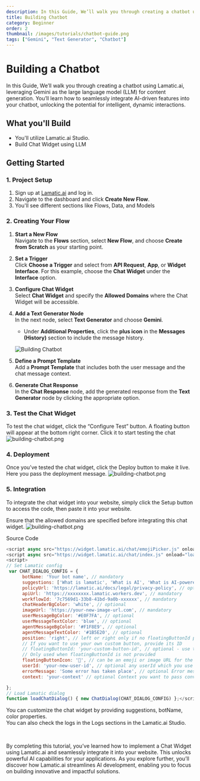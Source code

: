 ```yaml
---
description: In this Guide, We’ll walk you through creating a chatbot using Lamatic.ai, leveraging Gemini as the large language model (LLM) for content generation.
title: Building Chatbot
category: Beginner
order: 2
thumbnail: /images/tutorials/chatbot-guide.png
tags: ["Gemini", "Text Generator", "Chatbot"]
---
```


# Building a Chatbot

In this Guide, We’ll walk you through creating a chatbot using Lamatic.ai, leveraging Gemini as the large language model (LLM) for content generation. You’ll learn how to seamlessly integrate AI-driven features into your chatbot, unlocking the potential for intelligent, dynamic interactions.

## What you'll Build
- You'll utilize Lamatic.ai Studio.
- Build Chat Widget using LLM

## Getting Started


### 1. Project Setup
1. Sign up at [Lamatic.ai](https://lamatic.ai/) and log in.
1. Navigate to the dashboard and click **Create New Flow**.
1. You'll see different sections like Flows, Data, and Models

### 2. Creating Your Flow
1. **Start a New Flow**  
   Navigate to the **Flows** section, select **New Flow**, and choose **Create from Scratch** as your starting point.

2. **Set a Trigger**  
   Click **Choose a Trigger** and select from **API Request**, **App**, or **Widget Interface**. For this example, choose the **Chat Widget** under the **Interface** option.

3. **Configure Chat Widget**  
   Select **Chat Widget** and specify the **Allowed Domains** where the Chat Widget will be accessible.

4. **Add a Text Generator Node**  
   In the next node, select **Text Generator** and choose **Gemini**.  
   - Under **Additional Properties**, click the **plus icon** in the **Messages (History)** section to include the message history.

   ![Building Chatbot](./img/building-chatbot/chatbot.png)

5. **Define a Prompt Template**  
   Add a **Prompt Template** that includes both the user message and the chat message context.

6. **Generate Chat Response**  
   In the **Chat Response** node, add the generated response from the **Text Generator** node by clicking the appropriate option.


### 3. Test the Chat Widget
To test the chat widget, click the “Configure Test” button. A floating button will appear at the bottom right corner. Click it to start testing the chat
   ![building-chatbot.png](./img/building-chatbot/chatbot-test.png)

### 4. Deployment
Once you’ve tested the chat widget, click the Deploy button to make it live. Here you pass the deployment message.
![building-chatbot.png](./img/building-chatbot/deploy.png)

### 5. Integration
To integrate the chat widget into your website, simply click the Setup button to access the code, then paste it into your website.


Ensure that the allowed domains are specified before integrating this chat widget.
![building-chatbot.png](./img/building-chatbot/chatbot-share.png)

Source Code 

```js
<script async src="https://widget.lamatic.ai/chat/emojiPicker.js" onload="loadChatDialog()"></script>
<script async src="https://widget.lamatic.ai/chat/index.js" onload="loadChatDialog()"></script>
<script>
// Set Lamatic config
 var CHAT_DIALOG_CONFIG = {
      botName: 'Your bot name', // mandatory
      suggestions: ['What is lamatic', 'What is AI', 'What is AI-powered chatbot'], // optional array of strings
      policyUrl: 'https://lamatic.ai/docs/legal/privacy-policy', // optional chane with your policy url
      apiUrl: 'https://xxxxxxxx.lamatic.workers.dev', // mandatory
      workflowId: '7c7569d1-33b8-41bd-9a0b-xxxxxx', // mandatory
      chatHeaderBgColor: 'white', // optional
      imageUrl: 'https://your-new-image-url.com', // mandatory
      userMessageBgColor: '#E0F7FA', // optional
      userMessageTextColor: 'blue', // optional
      agentMessageBgColor: '#F1F8E9', // optional
      agentMessageTextColor: '#1B5E20', // optional
      position: 'right', // left or right only if no floatingButtonId passed
      // If you want to use your own custom button, provide its ID
      // floatingButtonId: 'your-custom-button-id', // optional - use this when you have your own button element
      // Only used when floatingButtonId is not provided
      floatingButtonIcon: '💬', // can be an emoji or image URL for the default floating button
      userId: 'your-new-user-id', // optional any userId which you use to identify the user
      errorMessage: 'Some error has taken place', // optional Error message to be shown when an error occurs
      context: 'your-context' // optional Context you want to pass convert it to string (JSON.stringify(contextObject))

};
// Load Lamatic dialog
function loadChatDialog() { new ChatDialog(CHAT_DIALOG_CONFIG) };</script> 
```

You can customize the chat widget by providing suggestions, botName, color properties.
<br/>
You can also check the logs in the Logs sections in the Lamatic.ai Studio.

<br/>

By completing this tutorial, you’ve learned how to implement a Chat Widget using Lamatic.ai and seamlessly integrate it into your website. This unlocks powerful AI capabilities for your applications. As you explore further, you’ll discover how Lamatic.ai streamlines AI development, enabling you to focus on building innovative and impactful solutions.